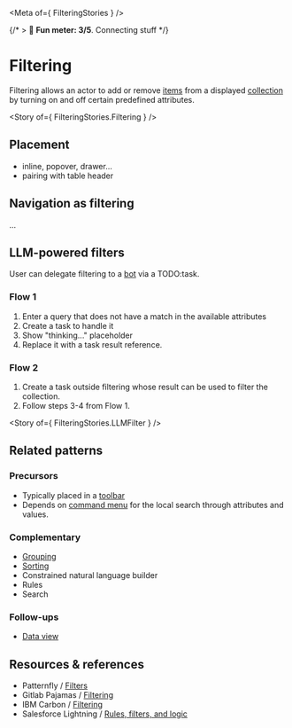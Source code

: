 
<Meta of={ FilteringStories } />

{/* > 🙂 **Fun meter: 3/5**. Connecting stuff */}

# Filtering

Filtering allows an actor to add or remove [items](../?path=/docs/concepts-item--docs) from a displayed [collection](../?path=/docs/concepts-collection--docs) by turning on and off certain predefined attributes.

<Story of={ FilteringStories.Filtering } />

## Placement

- inline, popover, drawer...
- pairing with table header

## Navigation as filtering

...

## LLM-powered filters

User can delegate filtering to a [bot](../?path=/docs/patterns-bot--docs) via a TODO:task.

### Flow 1

1. Enter a query that does not have a match in the available attributes
2. Create a task to handle it
3. Show "thinking..." placeholder
4. Replace it with a task result reference.

### Flow 2

1. Create a task outside filtering whose result can be used to filter the collection.
2. Follow steps 3-4 from Flow 1.

<Story of={ FilteringStories.LLMFilter } />

## Related patterns

### Precursors

- Typically placed in a [toolbar](../?path=/docs/compositions-toolbar--docs)
- Depends on [command menu](../?path=/docs/compositions-command-menu--docs) for the local search through attributes and values.


### Complementary

- [Grouping](../?path=/docs/compositions-browsing-sensemaking-grouping--docs)
- [Sorting](../?path=/docs/compositions-browsing-sensemaking-sorting--docs)
- Constrained natural language builder
- Rules
- Search

### Follow-ups

- [Data view](../?path=/docs/compositions-data-view--docs)

## Resources & references

- Patternfly / [Filters](https://www.patternfly.org/patterns/filters/design-guidelines)
- Gitlab Pajamas / [Filtering](https://design.gitlab.com/patterns/filtering/)
- IBM Carbon / [Filtering](https://carbondesignsystem.com/patterns/filtering/)
- Salesforce Lightning / [Rules, filters, and logic](https://www.lightningdesignsystem.com/2e1ef8501/p/58ff5f-rules-filters-and-logic/)